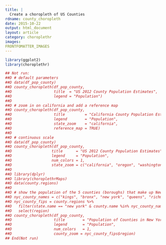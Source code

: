 ```yaml
---
title: |
  Create a choropleth of US Counties
rdname: county_choropleth
date: 2015-10-22
output: html_document
layout: article
category: choroplethr
images:
FRONTFOMATTER_IMAGES
---
```


```r
library(ggplot2)
library(choroplethr)
```

```r
## Not run: 
##D # default parameters
##D data(df_pop_county)
##D county_choropleth(df_pop_county,
##D                   title  = "US 2012 County Population Estimates",
##D                   legend = "Population")
##D 
##D # zoom in on california and add a reference map
##D county_choropleth(df_pop_county,
##D                   title         = "California County Population Estimates",
##D                   legend        = "Population",
##D                   state_zoom    = "california",
##D                   reference_map = TRUE)
##D 
##D # continuous scale
##D data(df_pop_county)
##D county_choropleth(df_pop_county,
##D                  title      = "US 2012 County Population Estimates",
##D                  legend     = "Population",
##D                  num_colors = 1,
##D                  state_zoom = c("california", "oregon", "washington"))
##D 
##D library(dplyr)
##D library(choroplethrMaps)
##D data(county.regions)
##D 
##D # show the population of the 5 counties (boroughs) that make up New York City
##D nyc_county_names = c("kings", "bronx", "new york", "queens", "richmond")
##D nyc_county_fips = county.regions %>%
##D   filter(state.name == "new york" & county.name %in% nyc_county_names) %>%
##D   select(region)
##D county_choropleth(df_pop_county,
##D                   title        = "Population of Counties in New York City",
##D                   legend       = "Population",
##D                   num_colors   = 1,
##D                   county_zoom = nyc_county_fips$region)
## End(Not run)



```